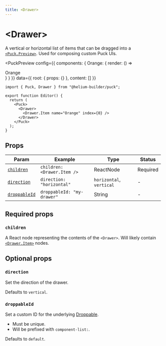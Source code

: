 ```yaml
---
title: <Drawer>
---
```



# \<Drawer\>

A vertical or horizontal list of items that can be dragged into a [`<Puck.Preview>`](puck-preview). Used for composing custom Puck UIs.

<PuckPreview
  config={{ components: { Orange: { render: () => <div>Orange</div> } } }}
  data={{ root: { props: {} }, content: [] }}
>
  <Drawer droppableId="example">
    <Drawer.Item name="Orange" index={0} />
  </Drawer>
</PuckPreview>

```tsx {6-8} /Drawer/1 copy
import { Puck, Drawer } from "@helium-builder/puck";

export function Editor() {
  return (
    <Puck>
      <Drawer>
        <Drawer.Item name="Orange" index={0} />
      </Drawer>
    </Puck>
  );
}
```

## Props

| Param                         | Example                     | Type                     | Status   |
| ----------------------------- | --------------------------- | ------------------------ | -------- |
| [`children`](#children)       | `children: <Drawer.Item />` | ReactNode                | Required |
| [`direction`](#direction)     | `direction: "horizontal"`   | `horizontal`, `vertical` | -        |
| [`droppableId`](#droppableId) | `droppableId: "my-drawer"`  | String                   | -        |

## Required props

### `children`

A React node representing the contents of the `<Drawer>`. Will likely contain [`<Drawer.Item>`](drawer-item) nodes.

## Optional props

### `direction`

Set the direction of the drawer.

Defaults to `vertical`.

### `droppableId`

Set a custom ID for the underlying [Droppable](https://github.com/hello-pangea/dnd/blob/main/docs/api/droppable.md).

- Must be unique.
- Will be prefixed with `component-list:`.

Defaults to `default`.
